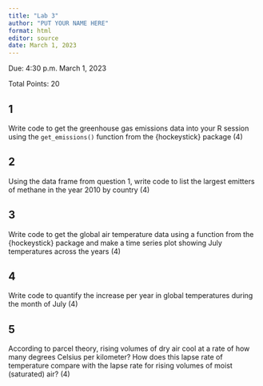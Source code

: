 ```yaml
---
title: "Lab 3"
author: "PUT YOUR NAME HERE"
format: html
editor: source
date: March 1, 2023
---
```


Due: 4:30 p.m. March 1, 2023

Total Points: 20

## 1 
Write code to get the greenhouse gas emissions data into your R session using the `get_emissions()` function from the {hockeystick} package (4)

## 2 
Using the data frame from question 1, write code to list the largest emitters of methane in the year 2010 by country (4)

## 3
Write code to get the global air temperature data using a function from the {hockeystick} package and make a time series plot showing July temperatures across the years (4)

## 4
Write code to quantify the increase per year in global temperatures during the month of July (4)

## 5
According to parcel theory, rising volumes of dry air cool at a rate of how many degrees Celsius per kilometer? How does this lapse rate of temperature compare with the lapse rate for rising volumes of moist (saturated) air? (4)
